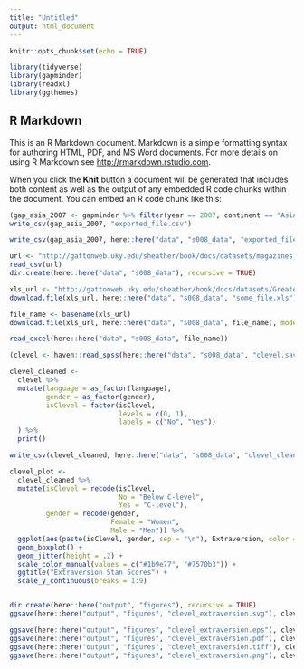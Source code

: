 ```yaml
---
title: "Untitled"
output: html_document
---
```


```r
knitr::opts_chunk$set(echo = TRUE)

library(tidyverse)
library(gapminder)
library(readxl) 
library(ggthemes)
```

## R Markdown

This is an R Markdown document. Markdown is a simple formatting syntax for authoring HTML, PDF, and MS Word documents. For more details on using R Markdown see <http://rmarkdown.rstudio.com>.

When you click the **Knit** button a document will be generated that includes both content as well as the output of any embedded R code chunks within the document. You can embed an R code chunk like this:

```r

(gap_asia_2007 <- gapminder %>% filter(year == 2007, continent == "Asia"))
write_csv(gap_asia_2007, "exported_file.csv")

write_csv(gap_asia_2007, here::here("data", "s008_data", "exported_file.csv"))

url <- "http://gattonweb.uky.edu/sheather/book/docs/datasets/magazines.csv"
read_csv(url)
dir.create(here::here("data", "s008_data"), recursive = TRUE)

xls_url <- "http://gattonweb.uky.edu/sheather/book/docs/datasets/GreatestGivers.xls"
download.file(xls_url, here::here("data", "s008_data", "some_file.xls"), mode = "wb")

file_name <- basename(xls_url)
download.file(xls_url, here::here("data", "s008_data", file_name), mode = "wb")

read_excel(here::here("data", "s008_data", file_name))
```

```r
(clevel <- haven::read_spss(here::here("data", "s008_data", "clevel.sav")))

clevel_cleaned <-
  clevel %>% 
  mutate(language = as_factor(language),
         gender = as_factor(gender),
         isClevel = factor(isClevel, 
                           levels = c(0, 1), 
                           labels = c("No", "Yes"))
  ) %>% 
  print()

write_csv(clevel_cleaned, here::here("data", "s008_data", "clevel_cleaned.csv"))

```

```r
clevel_plot <-
  clevel_cleaned %>% 
  mutate(isClevel = recode(isClevel, 
                           No = "Below C-level", 
                           Yes = "C-level"),
         gender = recode(gender,
                         Female = "Women",
                         Male = "Men")) %>% 
  ggplot(aes(paste(isClevel, gender, sep = "\n"), Extraversion, color = gender)) +
  geom_boxplot() +
  geom_jitter(height = .2) +
  scale_color_manual(values = c("#1b9e77", "#7570b3")) +
  ggtitle("Extraversion Stan Scores") +
  scale_y_continuous(breaks = 1:9) 


dir.create(here::here("output", "figures"), recursive = TRUE)
ggsave(here::here("output", "figures", "clevel_extraversion.svg"), clevel_plot)

ggsave(here::here("output", "figures", "clevel_extraversion.eps"), clevel_plot)
ggsave(here::here("output", "figures", "clevel_extraversion.pdf"), clevel_plot)
ggsave(here::here("output", "figures", "clevel_extraversion.tiff"), clevel_plot)
ggsave(here::here("output", "figures", "clevel_extraversion.png"), clevel_plot)
```

